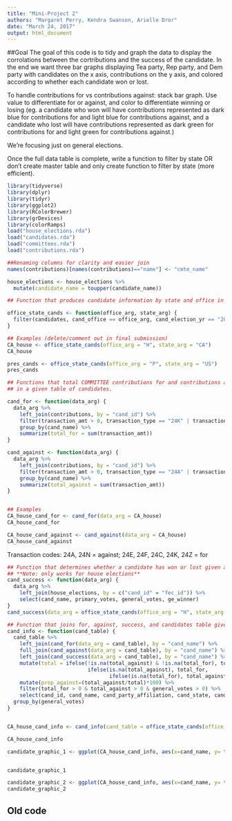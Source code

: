 ```yaml
---
title: "Mini-Project 2"
authors: "Margaret Perry, Kendra Swanson, Arielle Dror"
date: "March 24, 2017"
output: html_document
---
```



##Goal
The goal of this code is to tidy and graph the data to display the corrolations between the cortributions and the success of the candidate. In the end we want three bar graphs displaying Tea party, Rep party, and Dem party with candidates on the x axis, contributions on the y axis, and colored according to whether each candidate won or lost.

To handle contributions for vs contributions against: stack bar graph. Use value to differentiate for or against, and color to differentiate winning or losing (eg. a candidate who won will have contributions represented as dark blue for contributions for and light blue for contributions against, and a candidate who lost will have contributions represented as dark green for contributions for and light green for contributions against.)

We're focusing just on general elections.

Once the full data table is complete, write a function to filter by state OR don't create master table and only create function to filter by state (more efficient).

```r
library(tidyverse)
library(dplyr)
library(tidyr)
library(ggplot2)
library(RColorBrewer)
library(grDevices)
library(colorRamps)
load("house_elections.rda")
load("candidates.rda")
load("committees.rda")
load("contributions.rda")
```

```r
##Renaming columns for clarity and easier join
names(contributions)[names(contributions)=="name"] <- "cmte_name"

house_elections <- house_elections %>%
  mutate(candidate_name = toupper(candidate_name))
```

```r
## Function that produces candidate information by state and office in 2012 election cycle

office_state_cands <- function(office_arg, state_arg) {
  filter(candidates, cand_office == office_arg, cand_election_yr == "2012", cand_office_state == state_arg)
}

## Examples (delete/comment out in final submission)
CA_house <- office_state_cands(office_arg = "H", state_arg = "CA")
CA_house

pres_cands <- office_state_cands(office_arg = "P", state_arg = "US")
pres_cands

```

```r
## Functions that total COMMITTEE contributions for and contributions against each candidate
## in a given table of candidates. 

cand_for <- function(data_arg) {
  data_arg %>%
    left_join(contributions, by = "cand_id") %>%
    filter(transaction_amt > 0, transaction_type == "24K" | transaction_type == "24E" | transaction_type == "24F" | transaction_type == "24C" | transaction_type == "24Z") %>%
    group_by(cand_name) %>%
    summarize(total_for = sum(transaction_amt))
}

cand_against <- function(data_arg) {
  data_arg %>%
    left_join(contributions, by = "cand_id") %>%
    filter(transaction_amt > 0, transaction_type == "24A" | transaction_type == "24N") %>%
    group_by(cand_name) %>%
    summarize(total_against = sum(transaction_amt))
}


## Examples
CA_house_cand_for <- cand_for(data_arg = CA_house)
CA_house_cand_for

CA_house_cand_against <- cand_against(data_arg = CA_house)
CA_house_cand_against

```
Transaction codes: 24A, 24N = against; 24E, 24F, 24C, 24K, 24Z = for

```r
## Function that determines whether a candidate has won or lost given a table of candidates
## **Note: only works for house elections** 
cand_success <- function(data_arg) {
  data_arg %>%
    left_join(house_elections, by = c("cand_id" = "fec_id")) %>%
    select(cand_name, primary_votes, general_votes, ge_winner)
}
cand_success(data_arg = office_state_cands(office_arg = "H", state_arg = "CA"))

```


```r
## Function that joins for, against, success, and candidates table given a table of candidates
cand_info <- function(cand_table) {
  cand_table %>%
    left_join(cand_for(data_arg = cand_table), by = "cand_name") %>%
    full_join(cand_against(data_arg = cand_table), by = "cand_name") %>%
    left_join(cand_success(data_arg = cand_table), by = "cand_name") %>%
    mutate(total = ifelse(!is.na(total_against) & !is.na(total_for), total_for + total_against, 
                          ifelse(is.na(total_against), total_for, 
                                 ifelse(is.na(total_for), total_against, 0)))) %>%
    mutate(prop_against=(total_against/total)*100) %>%
    filter(total_for > 0 & total_against > 0 & general_votes > 0) %>%
    select(cand_id, cand_name, cand_party_affiliation, cand_state, cand_office, cand_office_district, total_for, total_against, total, general_votes, ge_winner, prop_against) %>%
  group_by(general_votes)
}


CA_house_cand_info <- cand_info(cand_table = office_state_cands(office_arg = "H", state_arg = "CA"))

CA_house_cand_info
```

```r
candidate_graphic_1 <- ggplot(CA_house_cand_info, aes(x=cand_name, y= total, fill=prop_against))+coord_flip()+geom_bar(stat="identity")+scale_fill_continuous(low="firebrick1", high = "firebrick4")+xlab("Candidate")+ylab("Total Donations")+scale_y_continuous(breaks = c(0, 2000000, 4000000, 6000000), labels = c("$0", "$2,000,000", "$4,000,000", "$6,000,000") )


candidate_graphic_1
```
```r
candidate_graphic_2 <- ggplot(CA_house_cand_info, aes(x=cand_name, y= total, fill=ge_winner))+coord_flip()+geom_bar(stat="identity")+xlab("Candidate")+ylab("Total Donations")+scale_y_continuous(breaks = c(0, 2000000, 4000000, 6000000), labels = c("$0", "$2,000,000", "$4,000,000", "$6,000,000") )
candidate_graphic_2
```

## Old code

<!-- ```{r} -->
<!-- cmte_by_party <- function(party_arg) { -->
<!--   committees %>% -->
<!--     group_by(cmte_city) %>% -->
<!--     filter(cmte_party_affiliation == party_arg) %>% -->
<!--     select(cmte_name, cmte_dsgn, cmte_city, cmte_state, connected_org_name, cand_id) -->
<!-- } -->

<!-- democratic_cmte <- cmte_by_party("DEM") -->
<!-- republican_cmte <- cmte_by_party("REP") -->
<!-- teaparty_cmte <- cmte_by_party("TEA") -->


<!-- candidates_simple <- candidates %>% -->
<!--   select(cand_id, cand_name, cand_party_affiliation, cand_office_state, cand_city) -->

<!-- ``` -->

<!-- ```{r} -->
<!-- ##Building main data table -->
<!-- candidates_contributions <- contributions %>% -->
<!--   full_join(candidates_simple, by = "cand_id")%>% -->
<!--   select(cand_name, cand_party_affiliation, cmte_id, cmte_name, transaction_type, transaction_amt) -->
<!-- ##head(candidates_contributions) -->

<!-- candidates_full <- house_elections %>% -->
<!--   full_join(candidates_contributions, by = "cand_name") %>% -->
<!--   select(cand_name, cand_party_affiliation, cmte_id, cmte_name, transaction_type, transaction_amt, general_votes, ge_winner, statoe, district) %>% -->
<!--   filter(state == "NV", transaction_amt > 0, general_votes > 0, (transaction_type == "24A" | transaction_type == "24E")) -->



<!-- candidates_full -->
<!-- ``` -->



